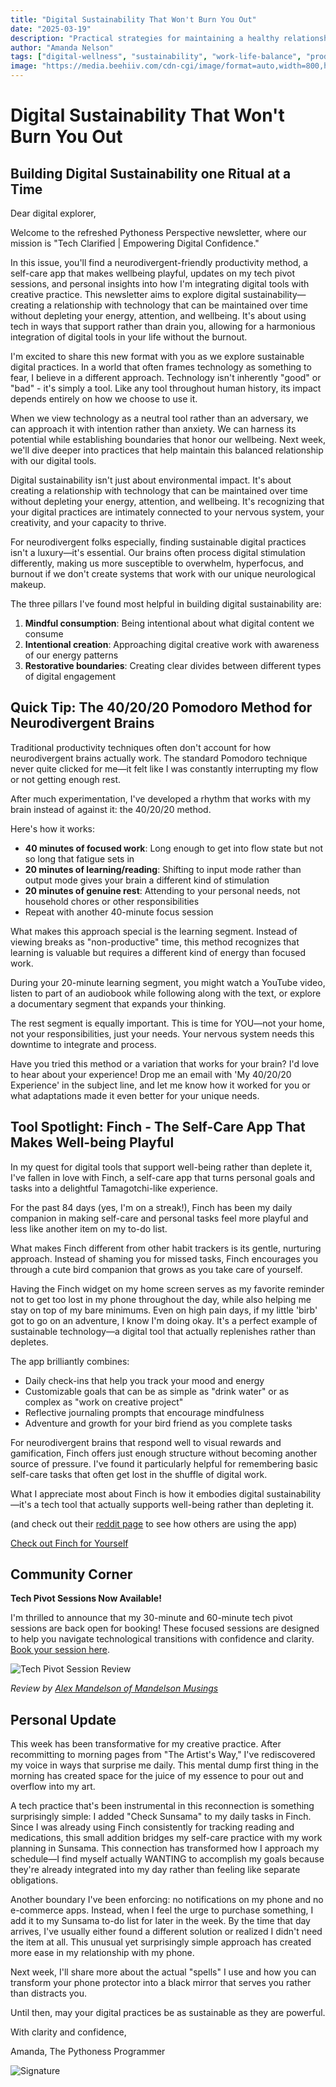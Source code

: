 ```yaml
---
title: "Digital Sustainability That Won't Burn You Out"
date: "2025-03-19"
description: "Practical strategies for maintaining a healthy relationship with technology while building sustainable digital habits that support long-term well-being."
author: "Amanda Nelson"
tags: ["digital-wellness", "sustainability", "work-life-balance", "productivity", "mental-health"]
image: "https://media.beehiiv.com/cdn-cgi/image/format=auto,width=800,height=421,fit=scale-down,onerror=redirect/uploads/asset/file/0016fa94-f39b-4738-9168-66c316bc3959/Beehiiv_Banner.png"
---
```


# Digital Sustainability That Won't Burn You Out

## Building Digital Sustainability one Ritual at a Time

Dear digital explorer,

Welcome to the refreshed Pythoness Perspective newsletter, where our mission is "Tech Clarified | Empowering Digital Confidence."

In this issue, you'll find a neurodivergent-friendly productivity method, a self-care app that makes wellbeing playful, updates on my tech pivot sessions, and personal insights into how I'm integrating digital tools with creative practice. This newsletter aims to explore digital sustainability—creating a relationship with technology that can be maintained over time without depleting your energy, attention, and wellbeing. It's about using tech in ways that support rather than drain you, allowing for a harmonious integration of digital tools in your life without the burnout.

I'm excited to share this new format with you as we explore sustainable digital practices. In a world that often frames technology as something to fear, I believe in a different approach. Technology isn't inherently "good" or "bad" - it's simply a tool. Like any tool throughout human history, its impact depends entirely on how we choose to use it.

When we view technology as a neutral tool rather than an adversary, we can approach it with intention rather than anxiety. We can harness its potential while establishing boundaries that honor our wellbeing. Next week, we'll dive deeper into practices that help maintain this balanced relationship with our digital tools.

Digital sustainability isn't just about environmental impact. It's about creating a relationship with technology that can be maintained over time without depleting your energy, attention, and wellbeing. It's recognizing that your digital practices are intimately connected to your nervous system, your creativity, and your capacity to thrive.

For neurodivergent folks especially, finding sustainable digital practices isn't a luxury—it's essential. Our brains often process digital stimulation differently, making us more susceptible to overwhelm, hyperfocus, and burnout if we don't create systems that work with our unique neurological makeup.

The three pillars I've found most helpful in building digital sustainability are:

1. **Mindful consumption**: Being intentional about what digital content we consume
2. **Intentional creation**: Approaching digital creative work with awareness of our energy patterns
3. **Restorative boundaries**: Creating clear divides between different types of digital engagement

## Quick Tip: The 40/20/20 Pomodoro Method for Neurodivergent Brains

Traditional productivity techniques often don't account for how neurodivergent brains actually work. The standard Pomodoro technique never quite clicked for me—it felt like I was constantly interrupting my flow or not getting enough rest.

After much experimentation, I've developed a rhythm that works with my brain instead of against it: the 40/20/20 method.

Here's how it works:

* **40 minutes of focused work**: Long enough to get into flow state but not so long that fatigue sets in
* **20 minutes of learning/reading**: Shifting to input mode rather than output mode gives your brain a different kind of stimulation
* **20 minutes of genuine rest**: Attending to your personal needs, not household chores or other responsibilities
* Repeat with another 40-minute focus session

What makes this approach special is the learning segment. Instead of viewing breaks as "non-productive" time, this method recognizes that learning is valuable but requires a different kind of energy than focused work.

During your 20-minute learning segment, you might watch a YouTube video, listen to part of an audiobook while following along with the text, or explore a documentary segment that expands your thinking.

The rest segment is equally important. This is time for YOU—not your home, not your responsibilities, just your needs. Your nervous system needs this downtime to integrate and process.

Have you tried this method or a variation that works for your brain? I'd love to hear about your experience! Drop me an email with 'My 40/20/20 Experience' in the subject line, and let me know how it worked for you or what adaptations made it even better for your unique needs.

## Tool Spotlight: Finch - The Self-Care App That Makes Well-being Playful

In my quest for digital tools that support well-being rather than deplete it, I've fallen in love with Finch, a self-care app that turns personal goals and tasks into a delightful Tamagotchi-like experience.

For the past 84 days (yes, I'm on a streak!), Finch has been my daily companion in making self-care and personal tasks feel more playful and less like another item on my to-do list.

What makes Finch different from other habit trackers is its gentle, nurturing approach. Instead of shaming you for missed tasks, Finch encourages you through a cute bird companion that grows as you take care of yourself.

Having the Finch widget on my home screen serves as my favorite reminder not to get too lost in my phone throughout the day, while also helping me stay on top of my bare minimums. Even on high pain days, if my little 'birb' got to go on an adventure, I know I'm doing okay. It's a perfect example of sustainable technology—a digital tool that actually replenishes rather than depletes.

The app brilliantly combines:

* Daily check-ins that help you track your mood and energy
* Customizable goals that can be as simple as "drink water" or as complex as "work on creative project"
* Reflective journaling prompts that encourage mindfulness
* Adventure and growth for your bird friend as you complete tasks

For neurodivergent brains that respond well to visual rewards and gamification, Finch offers just enough structure without becoming another source of pressure. I've found it particularly helpful for remembering basic self-care tasks that often get lost in the shuffle of digital work.

What I appreciate most about Finch is how it embodies digital sustainability—it's a tech tool that actually supports well-being rather than depleting it.

(and check out their [reddit page](https://www.reddit.com/r/finch/) to see how others are using the app)

[Check out Finch for Yourself](https://app.befinch.com/invite_v5/KXGW)

## Community Corner

**Tech Pivot Sessions Now Available!**

I'm thrilled to announce that my 30-minute and 60-minute tech pivot sessions are back open for booking! These focused sessions are designed to help you navigate technological transitions with confidence and clarity. [Book your session here](https://cal.com/pythoness).

![Tech Pivot Session Review](https://media.beehiiv.com/cdn-cgi/image/fit=scale-down,format=auto,onerror=redirect,quality=80/uploads/asset/file/7c2e9cc8-c51c-46cf-a169-9409291fb5ba/Screenshot_20240111_164226_TikTok.jpg?t=1742419165)

_Review by [Alex Mandelson of Mandelson Musings](https://www.tiktok.com/@mandelsonmusings)_

## Personal Update

This week has been transformative for my creative practice. After recommitting to morning pages from "The Artist's Way," I've rediscovered my voice in ways that surprise me daily. This mental dump first thing in the morning has created space for the juice of my essence to pour out and overflow into my art.

A tech practice that's been instrumental in this reconnection is something surprisingly simple: I added "Check Sunsama" to my daily tasks in Finch. Since I was already using Finch consistently for tracking reading and medications, this small addition bridges my self-care practice with my work planning in Sunsama. This connection has transformed how I approach my schedule—I find myself actually WANTING to accomplish my goals because they're already integrated into my day rather than feeling like separate obligations.

Another boundary I've been enforcing: no notifications on my phone and no e-commerce apps. Instead, when I feel the urge to purchase something, I add it to my Sunsama to-do list for later in the week. By the time that day arrives, I've usually either found a different solution or realized I didn't need the item at all. This unusual yet surprisingly simple approach has created more ease in my relationship with my phone.

Next week, I'll share more about the actual "spells" I use and how you can transform your phone protector into a black mirror that serves you rather than distracts you.

Until then, may your digital practices be as sustainable as they are powerful.

With clarity and confidence,

Amanda, The Pythoness Programmer 

<div style={{ textAlign: 'right' }}>
<img src="https://media.beehiiv.com/cdn-cgi/image/fit=scale-down,format=auto,onerror=redirect,quality=80/uploads/asset/file/5abd08ee-bc4d-49f0-9303-3d5d75ef4359/email_signatures.png?t=1742411231" alt="Signature" style={{ width: '20%' }} />
</div> 